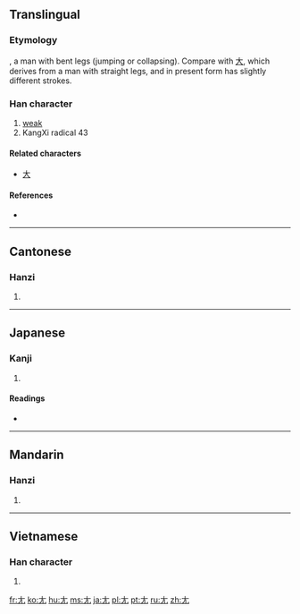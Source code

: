 {{also|尤}}
==Translingual==
{{stroke order|type=animate}}

===Etymology===
{{liushu|i}}, a man with bent legs (jumping or collapsing). Compare with [[大]], which derives from a man with straight legs, and in present form has slightly different strokes.

{{Han etyl}}

===Han character===
{{Han char|rn=43|rad=尢|as=00|sn=3|four=4001<sub>0</sub>|canj=大山 (KU), X大山 (XKU)}}

# [[weak]]
# KangXi radical 43

====Related characters====
{{rfc-header|Related characters|lang=mul}}
* [[大]]

====References====
* {{Han ref|kx=0298.020|dkj=07539|dj=0593.010|hdz=10551.100|uh=5C22|ud=23586|bh=A471|bd=42097}}

----

==Cantonese==

===Hanzi===
{{yue-hanzi|jyut=[[wong1]]|y=[[wong1]]}}

# {{defn|lang=yue|sort=尢00}}

----

==Japanese==

===Kanji===
{{ja-kanji|grade=9|rs=尢00}}

# {{defn|lang=ja|sort=尢00}}

====Readings====
* {{ja-readings|on=[[おう]] (ō)|kun=[[あしなえ]] (ashinae), [[せむし]] (semushi)}}

----

==Mandarin==

===Hanzi===
{{cmn-hanzi|pin=[[wāng]] ([[wang1]]), [[yóu]] ([[you2]])|wg=wang<sup>1</sup>}}

# {{defn|lang=cmn|sort=尢00}}

----

==Vietnamese==

===Han character===
{{vi-hantu|[[uông]], [[vưu]]|rs=尢00}}

# {{defn|lang=vi|sort=尢00}}

[[fr:尢]]
[[ko:尢]]
[[hu:尢]]
[[ms:尢]]
[[ja:尢]]
[[pl:尢]]
[[pt:尢]]
[[ru:尢]]
[[zh:尢]]